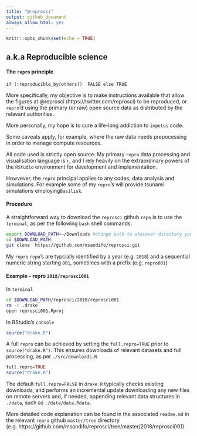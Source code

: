 ```yaml
---
title: "@reprosci"
output: github_document
always_allow_html: yes
---
```


```r
knitr::opts_chunk$set(echo = TRUE)
```
##  a.k.a Reproducible science

####  The ```repro```  principle

```if (!reproducible_by(others))  FALSE else TRUE``` 


More specifically, my objective is to make instructions available that allow the figures at @reprosci (https://twitter.com/reprosci) to be reproduced, or ```repro```'d using the primary (or raw) open source data as distributed by the relavant authorities. 

More personally, my hope is to cure a life-long addiction to ```impetus``` code.


Some caveats  apply, for example, where the raw data needs prepocessing in order to manage compute resources. 

All code used is strictly open source. My primary ```repro``` data processing and visualisation language is ```r```, and I rely heavily on the extraordinary powers of the ```RStudio``` environment for development and implementation.

Howvever, the ```repro``` principal applies to any codes, data analysis and simulations. For example some of my ```repro```'s will provide tsunami simulations employing```Basilisk```.


#### Procedure

A straightforward way to download the ```reprosci``` github ```repo```  is to use the ```terminal```, as per the following  ```bash``` shell commands.

```bash
export DOWNLOAD_PATH=~/Downloads #change path to whatever directory you want
cd $DOWNLOAD_PATH 
git clone  https://github.com/msandifo/reprosci.git
```

My ```repro``` ```repo```'s  are typcially identified by a year (e.g. ```2018```) and a sequential numeric string starting  ```001```, sometimes with a prefix (e.g. ```repro001```)

#### Example - repro ```2018/reprosci001```

In ```terminal```
```bash
cd $DOWNLOAD_PATH/reprosci/2018/reprosci001  
rm -r .drake 
open reprosci001.Rproj 
```
In RStudio's ```console```
```r
source("drake.R")
```

A full ```repro``` can be achieved by setting the ```full.repro=TRUE``` prior to  ```source("drake.R")```. This ensures downloads of relevant datasets and  full processing, as per ```./src/downloads.R```
```r
full.repro=TRUE
source("drake.R")
```
The default ```full.repro=FALSE``` in ```drake.R``` typically checks existing downloads, and performs an incremental update downloading any new files on remote servers and, if needed, appending relevant data structures in ```./data```, such as ```./data/data.Rdata```. 

More detailed code explanation can be found in the associated ```readme.md``` in the relevant ```repro``` github ```master/tree``` directory (e.g. https://github.com/msandifo/reprosci/tree/master/2018/reprosci001)

